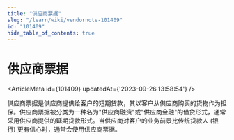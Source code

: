 ```yaml
---
title: "供应商票据"
slug: "/learn/wiki/vendornote-101409"
id: "101409"
hide_table_of_contents: true
---
```



# 供应商票据

<ArticleMeta id={101409} updatedAt={'2023-09-26 13:58:54'} />
<div className='border-solid border-b border-t-0 my-4 border-[var(--ifm-color-gray-300)]' />

供应商票据是供应商提供给客户的短期贷款，其以客户从供应商购买的货物作为担保。供应商票据被分类为一种名为"供应商融资"或"供应商金融"的借贷形式，通常采用供应商提供的延期贷款形式。当供应商对客户的业务前景比传统贷款人 (银行) 更有信心时，通常会使用供应商票据。
